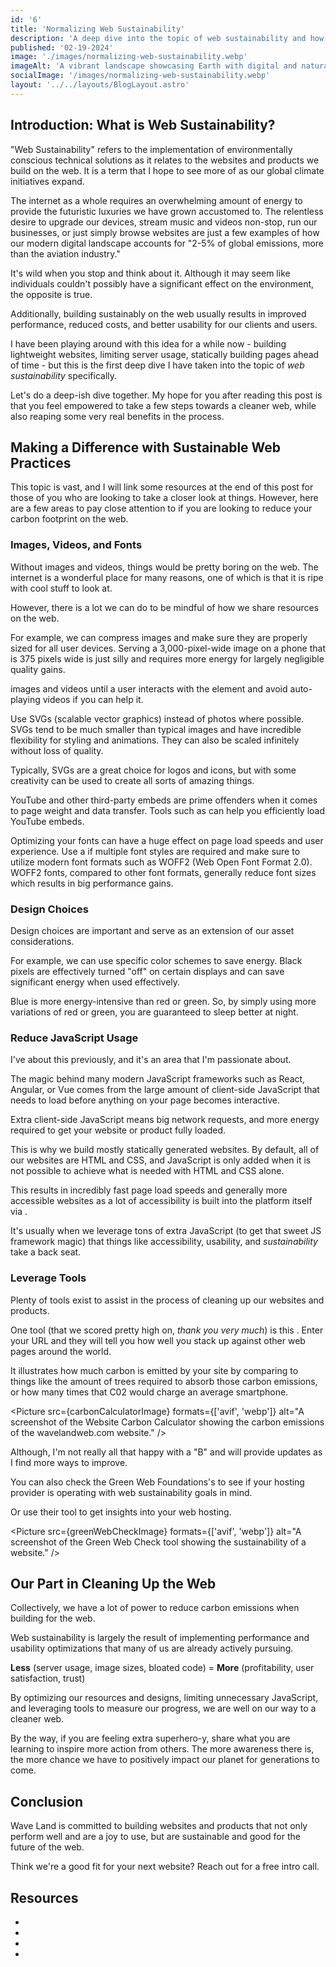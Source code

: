 ```yaml
---
id: '6'
title: 'Normalizing Web Sustainability'
description: 'A deep dive into the topic of web sustainability and how we can all take steps to reduce our carbon footprint on the web.'
published: '02-19-2024'
image: './images/normalizing-web-sustainability.webp'
imageAlt: 'A vibrant landscape showcasing Earth with digital and natural elements intertwined, symbolizing the positive impact of sustainable web development.'
socialImage: '/images/normalizing-web-sustainability.webp'
layout: '../../layouts/BlogLayout.astro'
---
```



<PostHeader image={headerImage} frontmatter={frontmatter} />

## Introduction: What is Web Sustainability?

"Web Sustainability" refers to the implementation of environmentally conscious technical solutions as it relates to the websites and products we build on the web. It is a term that I hope to see more of as our global climate initiatives expand.

The internet as a whole requires an overwhelming amount of energy to provide the futuristic luxuries we have grown accustomed to. The relentless desire to upgrade our devices, stream music and videos non-stop, run our businesses, or just simply browse websites are just a few examples of how our modern digital landscape accounts for "2-5% of global emissions, more than the aviation industry." <Link href="https://www.w3.org/blog/2023/introducing-web-sustainability-guidelines/" text="source" newWindow={true} />

It's wild when you stop and think about it. Although it may seem like individuals couldn't possibly have a significant effect on the environment, the opposite is true.

Additionally, building sustainably on the web usually results in improved performance, reduced costs, and better usability for our clients and users.

I have been playing around with this idea for a while now - building lightweight websites, limiting server usage, statically building pages ahead of time - but this is the first deep dive I have taken into the topic of _web sustainability_ specifically.

Let's do a deep-ish dive together. My hope for you after reading this post is that you feel empowered to take a few steps towards a cleaner web, while also reaping some very real benefits in the process.

## Making a Difference with Sustainable Web Practices

This topic is vast, and I will link some resources at the end of this post for those of you who are looking to take a closer look at things. However, here are a few areas to pay close attention to if you are looking to reduce your carbon footprint on the web.

### Images, Videos, and Fonts

Without images and videos, things would be pretty boring on the web. The internet is a wonderful place for many reasons, one of which is that it is ripe with cool stuff to look at.

However, there is a lot we can do to be mindful of how we share resources on the web.

For example, we can compress images and make sure they are properly sized for all user devices. Serving a 3,000-pixel-wide image on a phone that is 375 pixels wide is just silly and requires more energy for largely negligible quality gains.

<Link
  href="https://developer.mozilla.org/en-US/docs/Web/Performance/Lazy_loading"
  text="Lazy-load"
  newWindow={true}
/> images and videos until a user interacts with the element and avoid auto-playing videos if you can
help it.

Use SVGs (scalable vector graphics) instead of photos where possible. SVGs tend to be much smaller than typical images and have incredible flexibility for styling and animations. They can also be scaled infinitely without loss of quality.

Typically, SVGs are a great choice for logos and icons, but with some creativity can be used to create all sorts of amazing things.

YouTube and other third-party embeds are prime offenders when it comes to page weight and data transfer. Tools such as <Link href="https://github.com/paulirish/lite-youtube-embed" text="Lite YouTube Embed" newWindow={true} /> can help you efficiently load YouTube embeds.

Optimizing your fonts can have a huge effect on page load speeds and user experience. Use a <Link href="https://fonts.google.com/knowledge/glossary/variable_fonts" text="variable font" newWindow={true} /> if multiple font styles are required and make sure to utilize modern font formats such as WOFF2 (Web Open Font Format 2.0). WOFF2 fonts, compared to other font formats, generally reduce font sizes which results in big performance gains.

### Design Choices

Design choices are important and serve as an extension of our asset considerations.

For example, we can use specific color schemes to save energy. Black pixels are effectively turned "off" on certain displays and can save significant energy when used effectively.

Blue is more energy-intensive than red or green. So, by simply using more variations of red or green, you are guaranteed to sleep better at night.

### Reduce JavaScript Usage

I've <Link href="/blog/choosing-web-development-tools/" text="written" data-astro-prefetch /> about this previously, and it's an area that I'm passionate about.

The magic behind many modern JavaScript frameworks such as React, Angular, or Vue comes from the large amount of client-side JavaScript that needs to load before anything on your page becomes interactive.

Extra client-side JavaScript means big network requests, and more energy required to get your website or product fully loaded.

This is why we build mostly statically generated websites. By default, all of our websites are HTML and CSS, and JavaScript is only added when it is not possible to achieve what is needed with HTML and CSS alone.

This results in incredibly fast page load speeds and generally more accessible websites as a lot of accessibility is built into the platform itself via <Link href="https://developer.mozilla.org/en-US/docs/Learn/Accessibility/HTML" text="HTML elements and attributes" newWindow={true} />.

It's usually when we leverage tons of extra JavaScript (to get that sweet JS framework magic) that things like accessibility, usability, and _sustainability_ take a back seat.

### Leverage Tools

Plenty of tools exist to assist in the process of cleaning up our websites and products.

One tool (that we scored pretty high on, _thank you very much_) is this <Link href="https://www.websitecarbon.com/" text="carbon calculator" newWindow={true} />. Enter your URL and they will tell you how well you stack up against other web pages around the world.

It illustrates how much carbon is emitted by your site by comparing to things like the amount of trees required to absorb those carbon emissions, or how many times that C02 would charge an average smartphone.

<Picture
  src={carbonCalculatorImage}
  formats={['avif', 'webp']}
  alt="A screenshot of the Website Carbon Calculator showing the carbon emissions of the wavelandweb.com website."
/>

Although, I'm not really all that happy with a "B" and will provide updates as I find more ways to improve.

You can also check the Green Web Foundations's <Link href="https://www.thegreenwebfoundation.org/tools/directory/" text="Green Web Directory" newWindow={true} /> to see if your hosting provider is operating with web sustainability goals in mind.

Or use their <Link href="https://www.thegreenwebfoundation.org/green-web-check/" text="Green Web Check" newWindow={true} /> tool to get insights into your web hosting.

<Picture
  src={greenWebCheckImage}
  formats={['avif', 'webp']}
  alt="A screenshot of the Green Web Check tool showing the sustainability of a website."
/>

## Our Part in Cleaning Up the Web

Collectively, we have a lot of power to reduce carbon emissions when building for the web.

Web sustainability is largely the result of implementing performance and usability optimizations that many of us are already actively pursuing.

**Less** (server usage, image sizes, bloated code) = **More** (profitability, user satisfaction, trust)

By optimizing our resources and designs, limiting unnecessary JavaScript, and leveraging tools to measure our progress, we are well on our way to a cleaner web.

By the way, if you are feeling extra superhero-y, share what you are learning to inspire more action from others. The more awareness there is, the more chance we have to positively impact our planet for generations to come.

## Conclusion

Wave Land is committed to building websites and products that not only perform well and are a joy to use, but are sustainable and good for the future of the web.

Think we're a good fit for your next website? Reach out <Link href="/#contact" text="here" data-astro-prefetch /> for a free intro call.

## Resources

- <Link
    href="https://developer.mozilla.org/en-US/blog/introduction-to-web-sustainability/"
    text="Introduction to Web Sustainability"
    newWindow={true}
  />
- <Link
    href="https://www.smashingmagazine.com/2022/10/sustainable-web-development-strategies-organization/"
    text="Sustainable Web Development Strategies Within an Organization"
    newWindow={true}
  />
- <Link
    href="https://abookapart.com/products/sustainable-web-design"
    text="Sustainable Web Design (book)"
    newWindow={true}
  />
- <Link
    href="https://w3c.github.io/sustyweb/"
    text="Web Sustainability Guidelines 1.0"
    newWindow={true}
  />
